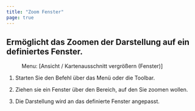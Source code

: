```yaml
---
title: "Zoom Fenster"
page: true
---
```

## Erm&#246;glicht das Zoomen der Darstellung auf ein definiertes Fenster.
<GeoMapper> <Menu> Menu: [Ansicht / Kartenausschnitt vergrößern (Fenster)] </Menu> 


1. Starten Sie den Befehl &#252;ber das Men&#252; oder die Toolbar.


2. Ziehen sie ein Fenster &#252;ber den Bereich, auf den Sie zoomen wollen.


3. Die Darstellung wird an das definierte Fenster angepasst.





</GeoMapper>
